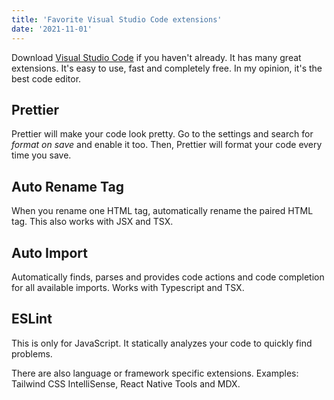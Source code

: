 ```yaml
---
title: 'Favorite Visual Studio Code extensions'
date: '2021-11-01'
---
```


Download [Visual Studio Code](https://code.visualstudio.com/download) if you haven't already. It has many great extensions. It's easy to use, fast and completely free. In my opinion, it's the best code editor.

## Prettier

Prettier will make your code look pretty. Go to the settings and search for _format on save_ and enable it too. Then, Prettier will format your code every time you save.

## Auto Rename Tag

When you rename one HTML tag, automatically rename the paired HTML tag. This also works with JSX and TSX.

## Auto Import

Automatically finds, parses and provides code actions and code completion for all available imports. Works with Typescript and TSX.

## ESLint

This is only for JavaScript. It statically analyzes your code to quickly find problems.

There are also language or framework specific extensions. Examples: Tailwind CSS IntelliSense, React Native Tools and MDX.
